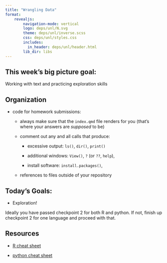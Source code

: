 ```yaml
---
title: "Wrangling Data"
format: 
    revealjs:
        navigation-mode: vertical
        logo: deps/unl/N.svg
        theme: deps/unl/inverse.scss
        css: deps/unl/styles.css
        includes:
          in_header: deps/unl/header.html
        lib_dir: libs
---
```



## This week's big picture goal:

Working with text and practicing exploration skills

## Organization

- code for homework submissions: 
  
  - always make sure that the `index.qmd` file renders for you (that's where your answers are *supposed* to be)

  - comment out any and all calls that produce: 
    
      - excessive output: `ls()`, `dir()`, `print()`
  
      - additional windows: `View()`, `?` (or `??`, `help`), 
      
      - install software: `install.packages()`,  
  
  - references to files outside of your repository

## Today's Goals:


- Exploration!


Ideally you have passed checkpoint 2 for both R and python. If not, finish up checkpoint 2 for one language and proceed with that.

## Resources

- [R cheat sheet](https://srvanderplas.github.io/stat-computing-r-python/files/Short-refcard.pdf)

- [python cheat sheet](https://srvanderplas.github.io/stat-computing-r-python/files/Python3_reference_cheat_sheet.pdf)





